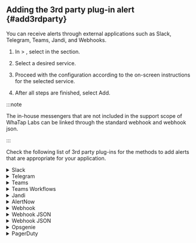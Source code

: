 ## Adding the 3rd party plug-in alert {#add3rdparty}

You can receive alerts through external applications such as Slack, Telegram, Teams, Jandi, and Webhooks.

1. In <Cmdname sid="event_statistic" className="uitext" /> &gt; <Cmdname sid="eventNoti" className="uitext" />, select <Cmdname sid="adding" className="uitext" /> in the <Cmdname sid="3rd_party_plugin" className="uitext" /> section.

2. Select a desired service.

   <ImgLang img='set-event-3rd-party-plugin.png' desc='3rd Party Plugin Addition' />

3. Proceed with the configuration according to the on-screen instructions for the selected service.

4. After all steps are finished, select Add.

:::note

The in-house messengers that are not included in the support scope of WhaTap Labs can be linked through the standard webhook and webhook json.

:::

Check the following list of 3rd party plug-ins for the methods to add alerts that are appropriate for your application.

<details>

<summary>Slack</summary>

You can register **WhaTapNotiBot** to the desired teams and channels in Slack by clicking <Cmdname sid="add_to_slack" className="uitext" /> at the bottom of the screen.

<ImgLang img='3rdparty/set-event-3rd-party-plugin-add-slack.png' desc='Slack' />

</details>

<details>

<summary>Telegram</summary>

1. In **Telegram**, search for **@WhaTapApmNotiBot**.

   <ImgLang img='3rdparty/set-event-3rd-party-plugin-add-telegram.png' desc='Telegram' />

2. Enter the access key for the project to be notified in the chat window.

   <ImgLang img='3rdparty/set-event-3rd-party-plugin-add-telegram-license.png' desc='Telegram' />

:::note

The following lists available commands.

- `/help`: Listing commands

- `/license`: Enter the access key for the project to be notified of.

- `/remove`: Enter the project code for which you do not want to receive alerts.

- `/list`: It displays the project code that is receiving alerts.

:::

</details>

<details>

<summary>Teams</summary>

1. Go to the **Connector** settings for the channels to receive alerts for.

   <ImgLang img="3rdparty/management_event_new_teams_step_01.png" className="width-200" desc="Teams" />

2. Add a **Webhook**, click **Configure**, and proceed to the next step.

   <ImgLang img="3rdparty/management_event_new_teams_step_02.png" className="width-600" desc="Teams" />

3. Enter the Webhook name and then click **Create**.

   <ImgLang img="3rdparty/management_event_new_teams_step_03.png" className="width-600" desc="Teams" />

4. Copy the generated Webhook URL.

   <ImgLang img="3rdparty/management_event_new_teams_step_04.png" className="width-600" desc="Teams" />

5. Go back to the <Cmdname sid="TTL06656" className="uitext" /> screen of the WhaTap monitoring service and enter the <UI>Channel Name</UI> and <UI>Webhook URL</UI>.

   <ImgLang img="3rdparty/set-event-3rd-party-plugin-add-teams.png" className="width-600" desc="Register" />

6. Select <Cmdname sid="BTN06673" className="uitext" />.

</details>

<details>

<summary>Teams Workflows</summary>

To use workflows, you need an account with access to **Microsoft Teams** and a business plan subscription.

1. In the **Team** menu, select the More (...) button and then click **Add Channel**.

   <ImgLang img="3rdparty/teams_workflows_step_01.png" desc="Teams Workflows" />

2. Enter a channel name and description and then select **Standard** as the channel type.

   <ImgLang img="3rdparty/teams_workflows_step_02.png" desc="Teams Workflows" />

   :::note

   If you select **Shared** as the channel type, you cannot use workflows. If you select **Private**, you can add workflows but cannot receive notifications.

   :::

3. In the created channel, select the More (...) button and then click **Workflow**.

   <ImgLang img="3rdparty/teams_workflows_step_03.png" desc="Teams Workflows" />

4. In the list of **workflows** of the **Workflow** dialog box, select **Post to channel when a webhook request is received**, and then click **Add Workflow**.

   <ImgLang img="3rdparty/teams_workflows_step_04.png" desc="Teams Workflows" />

5. Check the name and connection status and then click **Next**.

   <ImgLang img="3rdparty/teams_workflows_step_05.png" desc="Teams Workflows" />

6. Check the detailed information and then click **Add Workflow**.

   <ImgLang img="3rdparty/teams_workflows_step_06.png" desc="Teams Workflows" />

7. After workflow addition is completed, copy the **created address**.

   <ImgLang img="3rdparty/teams_workflows_step_07.png" desc="Teams Workflows" />

8. Go back to the <Cmdname sid="TTL06656" className="uitext" /> screen of the WhaTap monitoring service and enter the <UI>Channel Name</UI> and <UI>Webhook URL</UI>.

   <ImgLang img="3rdparty/set-event-3rd-party-plugin-add-teams.png" className="width-600" desc="Register" />

9. Select <Cmdname sid="BTN06673" className="uitext" />.

</details>

<details>

<summary>Jandi</summary>

1. Go to the **Jandi Connect** settings in the topic or Chat to receive alerts.

2. In the <b>Incoming Webhook</b> of **Connect list**, select **Integrate**.

   <ImgLang img="3rdparty/management_event_jandi_step_01.png" desc="Jandi" />

3. In the **Integrate** tab, select **Add integration**.

4. Copy the Webhook URL in **Register Webhook URL**.

   <ImgLang img="3rdparty/management_event_jandi_step_02.png" desc="Jandi" />

5. Go back to the <Cmdname sid="TTL06656" className="uitext" /> screen of the WhaTap monitoring service and enter the <UI>Channel Name</UI> and <UI>Webhook URL</UI>.

   <ImgLang img="3rdparty/set-event-3rd-party-plugin-add-teams.png" className="width-600" desc="Register" />

6. Select <Cmdname sid="BTN06673" className="uitext" />.

</details>

<details>

<summary>AlertNow</summary>

1. Access the **AlertNow** service and then go to **Integration**.

   <ImgLang img="3rdparty/management_event_alertnow_step_01.png" desc="AlertNow" className="width-200" />

2. In **Integration**, select **Create Integration**.

   <ImgLang img="3rdparty/management_event_alertnow_step_02.png" desc="AlertNow" className="width-600" />

3. Select **WhaTap** among the integration types.

   ![AlerNow](/img/3rdparty/management_event_alertnow_step_03.png)

4. Set the name and naming rules on the **Integration** screen.

   <ImgLang img="3rdparty/management_event_alertnow_step_04.png" desc="AlertNow" className="width-600" />

5. Select **OK** to create the integration.

6. Check the list of created integrations and then select the created integration.

   <ImgLang img="3rdparty/management_event_alertnow_step_05.png" desc="AlertNow" className="width-600" />

7. On the details screen, select the Copy button to the right of **URL** for copying.

   <ImgLang img="3rdparty/management_event_alertnow_step_06.png" desc="AlertNow" className="width-600" />

8. Go back to the <Cmdname sid="TTL06656" className="uitext" /> screen of the WhaTap monitoring service and enter the <UI>Channel Name</UI> and <UI>Webhook URL</UI>.

   <ImgLang img="3rdparty/set-event-3rd-party-plugin-add-teams.png" className="width-600" desc="Register" />

9. Select <Cmdname sid="BTN06673" className="uitext" />.

</details>

<details>

<summary>Webhook</summary>

1. Register a webhook to receive alerts. The `title` and `text` of the alert are sent to the registered URL by using the POST method.

   ![Webhook](/img/3rdparty/set-event-3rd-party-plugin-add-webhook.png)

2. Enter values for <UI>Webhook Name</UI> and <UI>Webhook URL</UI>.

   <ImgLang img="3rdparty/set-event-3rd-party-plugin-add-webhook-options.png" className="width-600" desc="Register" />

3. Select <Cmdname sid="BTN06673" className="uitext" />.

</details>

<Xclude product="server">

<details>

<summary>Webhook JSON</summary>

1. Register a webhook to receive alerts. The notification data is sent to the registered URL in JSON format by using the POST method.

   ```json
   {
       "pcode": 1234,
       "projectName": "Sample project",
       "time": 1577840400000,
       "oid": 1234567890,
       "oname": "WAS-01", // Optional
       "title": "Alert Title",
       "message": "Sample warning message",
       "level": "Warning",
       "status": "on",
       "metricName": "cpu", // Optional
       "metricValue": "99.99", // Optional
       "metricThreshold": "90", // Optional
       "uuid": "ba5db108b788475c95195***********",
       "okind": "WAS-okind-01", // Optional
       "onode": "WAS-onode-01", // Optional
   }
   ```

2. Enter values for <UI>Webhook Name</UI> and <UI>Webhook URL</UI>.

   <ImgLang img="3rdparty/set-event-3rd-party-plugin-add-webhook-json-options.png" className="width-600" desc="Register" />

3. Select <Cmdname sid="BTN06673" className="uitext" />.

:::note

- Event status (`status`) can be divided into event occurrence (`on`) and event resolution (`off`).

- The `level` is divided into `None`, `Info`, `Warning`, and `Critical`.

- To add the header values, select <Cmdname sid="TTL06674" className="uitext" />.

:::

</details>

</Xclude>

<InDoc product="server">

<details>

<summary>Webhook JSON</summary>

1. Register a webhook to receive alerts. The notification data is sent to the registered URL in JSON format by using the POST method.

   ```json
   {
       "pcode": 1234,
       "projectName": "Sample project",
       "time": 1577840400000,
       "oid": 1234567890,
       "oname": "WAS-01", // Optional
       "title": "Alert Title",
       "message": "Sample warning message",
       "level": "Warning",
       "status": "on",
       "metricName": "cpu", // Optional
       "metricValue": "99.99", // Optional
       "metricThreshold": "90", // Optional
       "uuid": "ba5db108b788475c95195***********",
       "okind": "WAS-okind-01", // Optional
       "onode": "WAS-onode-01", // Optional
       "serverAlertPolicyName": "Memory Alert" // Optional
   }
   ```

2. Enter values for <UI>Webhook Name</UI> and <UI>Webhook URL</UI>.

   <ImgLang img="3rdparty/set-event-3rd-party-plugin-add-webhook-json-options.png" className="width-600" desc="Register" />

3. Select <Cmdname sid="BTN06673" className="uitext" />.

:::note

- Event status (`status`) can be divided into event occurrence (`on`) and event resolution (`off`).

- The `level` is divided into `None`, `Info`, `Warning`, and `Critical`.

- To add the header values, select <Cmdname sid="TTL06674" className="uitext" />.

:::

</details>

</InDoc>

<details>

<summary>Opsgenie</summary>

1. In **Teams**, select a team to receive alerts for and then click **Integrations**.

   ![Opsgenie](/img/3rdparty/management_event_opsgenie_step_01.png)

2. Select **Add Integration**.

   ![Opsgenie](/img/3rdparty/management_event_opsgenie_step_02.png)

3. Search for 'API' in the Integration list and then select it.

   ![Opsgenie](/img/3rdparty/management_event_opsgenie_step_03.png)

4. Assign an API name and a team, and then set roles for each.

   ![Opsgenie](/img/3rdparty/management_event_opsgenie_step_04.png)

5. Select **Save Integration**.

6. Go back to <Cmdname sid="TTL06656" className="uitext" /> of the WhaTap monitoring service and then enter values for <UI>Name</UI> and <UI>API Key</UI>.

   <ImgLang img="3rdparty/set-event-3rd-party-plugin-add-opsgenie-options.png" className="width-600" desc="Register" />

7. Select <Cmdname sid="BTN06673" className="uitext" />.

</details>

<details>

<summary>PagerDuty</summary>

1. Check that you have registered and logged in to the [PagerDuty](https://www.pagerduty.com/) account.

2. In PagerDuty, go to **Services** &gt; **Service Directory**, and then select **New Service**.

   ![PagerDuty](https://preview.whatap.io/assets/assets/image/management_event_pagerduty_step_01.jpg)

3. Enter the service information and then click **Next**.

   ![PagerDuty](https://preview.whatap.io/assets/assets/image/management_event_pagerduty_step_02.jpg)

4. Set the Escalation Policy and then select **Next**.

   ![PagerDuty](https://preview.whatap.io/assets/assets/image/management_event_pagerduty_step_03.jpg)

5. Set the values for **Alert Grouping** and **Transient Alerts**, and then select **Next**.

   ![PagerDuty](https://preview.whatap.io/assets/assets/image/management_event_pagerduty_step_04.jpg)

6. In **Integrations**, select **Event API V2** and then click **Create Service**.

   ![PagerDuty](https://preview.whatap.io/assets/assets/image/management_event_pagerduty_step_05.jpg)

7. Copy the values for **Integration Name** and **Integration Key** ​​on the created service screen.

   ![PagerDuty](https://preview.whatap.io/assets/assets/image/management_event_pagerduty_step_06.jpg)

8. Go back to the <Cmdname sid="TTL06656" className="uitext" /> screen of the WhaTap monitoring service and enter the <UI>Integration Name</UI> and <UI>Integration Key</UI>.

   <ImgLang img="3rdparty/set-event-3rd-party-plugin-add-pagerduty-options.png" className="width-600" desc="Register" />

:::note

If the message has not been received or the plugin has not been registered, check that the **Integration Name** or **Integration Key** value is correct.

:::

</details>
